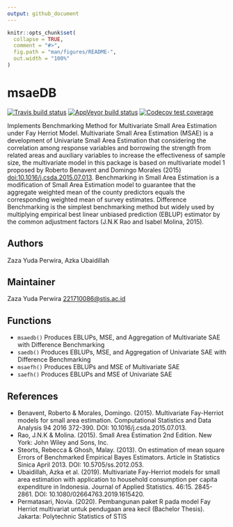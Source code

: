 ```yaml
---
output: github_document
---
```



<!-- README.md is generated from README.Rmd. Please edit that file -->

```r
knitr::opts_chunk$set(
  collapse = TRUE,
  comment = "#>",
  fig.path = "man/figures/README-",
  out.width = "100%"
)
```

# msaeDB

<!-- badges: start -->
[![Travis build status](https://travis-ci.com/zazaperwira/msaeDB.svg?branch=master)](https://travis-ci.com/zazaperwira/msaeDB)
[![AppVeyor build status](https://ci.appveyor.com/api/projects/status/github/zazaperwira/msaeDB?branch=master&svg=true)](https://ci.appveyor.com/project/zazaperwira/msaeDB)
[![Codecov test coverage](https://codecov.io/gh/zazaperwira/msaeDB/branch/master/graph/badge.svg)](https://codecov.io/gh/zazaperwira/msaeDB?branch=master)
<!-- badges: end -->

Implements Benchmarking Method for Multivariate Small Area Estimation under Fay Herriot Model. Multivariate Small Area Estimation (MSAE) is a development of Univariate Small Area Estimation that considering the correlation among response variables and borrowing the strength from related areas and auxiliary variables to increase the effectiveness of sample size, the multivariate model in this package is based on multivariate model 1 proposed by Roberto Benavent and Domingo Morales (2015) <doi:10.1016/j.csda.2015.07.013>. Benchmarking in Small Area Estimation is a modification of Small Area Estimation model to guarantee that the aggregate weighted mean of the county predictors equals the corresponding weighted mean of survey estimates. Difference Benchmarking is the simplest benchmarking method but widely used by multiplying empirical best linear unbiased prediction (EBLUP) estimator by the common adjustment factors (J.N.K Rao and Isabel Molina, 2015).

## Authors

Zaza Yuda Perwira, Azka Ubaidillah

## Maintainer 
Zaza Yuda Perwira <221710086@stis.ac.id>

## Functions
* `msaedb()` Produces EBLUPs, MSE, and Aggregation of Multivariate SAE with Difference Benchmarking
* `saedb()` Produces EBLUPs, MSE, and Aggregation of Univariate SAE with Difference Benchmarking
* `msaefh()` Produces EBLUPs and MSE of Multivariate SAE
* `saefh()` Produces EBLUPs and MSE of Univariate SAE


## References
* Benavent, Roberto & Morales, Domingo. (2015). Multivariate Fay-Herriot models for small area estimation. Computational Statistics and Data Analysis 94 2016 372-390. DOI: 10.1016/j.csda.2015.07.013.
* Rao, J.N.K & Molina. (2015). Small Area Estimation 2nd Edition. New York: John Wiley and Sons, Inc.
* Steorts, Rebecca & Ghosh, Malay. (2013). On estimation of mean square Errors of Benchmarked Empirical Bayes Estimators. Article in Statistics Sinica April 2013. DOI: 10.5705/ss.2012.053.
* Ubaidillah, Azka et al. (2019). Multivariate Fay-Herriot models for small area estimation with application to household consumption per capita expenditure in Indonesia. Journal of Applied Statistics. 46:15. 2845-2861. DOI: 10.1080/02664763.2019.1615420.
* Permatasari, Novia. (2020). Pembangunan paket R pada model Fay Herriot multivariat untuk pendugaan area kecil (Bachelor Thesis). Jakarta: Polytechnic Statistics of STIS
